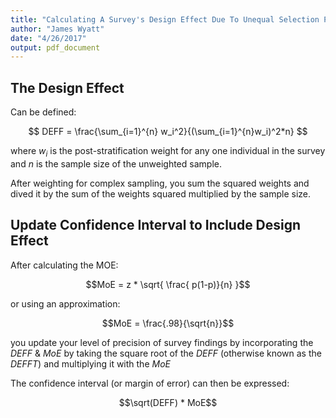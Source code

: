 ```yaml
---
title: "Calculating A Survey's Design Effect Due To Unequal Selection Probabilities"
author: "James Wyatt"
date: "4/26/2017"
output: pdf_document
---
```



## The Design Effect

Can be defined: 

$$ DEFF = \frac{\sum_{i=1}^{n} w_i^2}{(\sum_{i=1}^{n}w_i)^2*n} $$

where $w_i$ is the post-stratification weight for any one individual in the survey and _n_ is the sample size of the unweighted sample.  


After weighting for complex sampling, you sum the squared weights and dived it by the sum of the weights squared multiplied by the sample size. 

## Update Confidence Interval to Include Design Effect

After calculating the MOE: 

$$MoE = z * \sqrt{ \frac{ p(1-p)}{n} }$$

or using an approximation: 

$$MoE = \frac{.98}{\sqrt{n}}$$

you update your level of precision of survey findings by incorporating the _DEFF_ & _MoE_ by taking the square root of the _DEFF_ (otherwise known as the _DEFFT_) and multiplying it with the _MoE_

The confidence interval (or margin of error) can then be expressed: 

$$\sqrt(DEFF) * MoE$$

